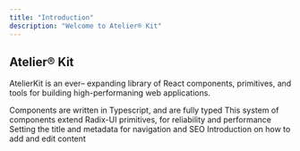 ```yaml
---
title: "Introduction"
description: "Welcome to Atelier® Kit"
---
```




## Atelier® Kit

AtelierKit is an ever– expanding library of React components, primitives, and tools for building high-performaning web applications.

<CardGroup>
  <Card title="Typescript" icon="superpowers" href="/development">
    Components are written in Typescript, and are fully typed
  </Card>
  <Card title="Radix-UI" icon="sliders" href="https://mintlify.com/docs/settings/global">
    This system of components extend Radix-UI primitives, for reliability and performance
  </Card>
  <Card title="Page Titles and Metadata" icon="heading" href="https://mintlify.com/docs/settings/page">
    Setting the title and metadata for navigation and SEO
  </Card>
  <Card title="Writing Content" icon="pen-nib" href="https://mintlify.com/docs/components/overview">
    Introduction on how to add and edit content
  </Card>

</CardGroup>

